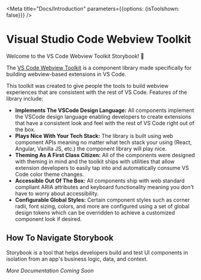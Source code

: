 
<Meta title="Docs/Introduction" parameters={{options: {isToolshown: false}}} />

# Visual Studio Code Webview Toolkit

Welcome to the VS Code Webview Toolkit Storybook! 👋

The [VS Code Webview Toolkit](https://github.com/microsoft/vscode-webview-toolkit) is a component library made specifically for building webview-based extensions in VS Code.

This toolkit was created to give people the tools to build webview experiences that are consistent with the rest of VS Code. Features of the library include:

-   **Implements The VSCode Design Language:** All components implement the VSCode design language enabling developers to create extensions that have a consistent look and feel with the rest of VS Code right out of the box.
-   **Plays Nice With Your Tech Stack:** The library is built using web component APIs meaning no matter what tech stack your using (React, Angular, Vanilla JS, etc.) the component library will play nice.
-   **Theming As A First Class Citizen:** All of the components were designed with theming in mind and the toolkit ships with utilities that allow extension developers to easily tap into and automatically consume VS Code color theme changes.
-   **Accessible Out Of The Box:** All components ship with web standard compliant ARIA attributes and keyboard functionality meaning you don't have to worry about accessibility.
-   **Configurable Global Styles:** Certain component styles such as corner radii, font sizing, colors, and more are configured using a set of global design tokens which can be overridden to achieve a customized component look if desired.

## How To Navigate Storybook

Storybook is a tool that helps developers build and test UI components in isolation from an app's business logic, data, and context.

_More Documentation Coming Soon_
